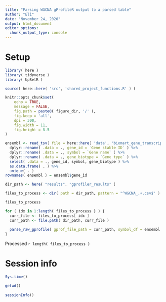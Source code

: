 ```yaml
---
title: "Parsing WGCNA gProfileR output to a parsed table"
author: "Eli"
date: "November 24, 2020"
output: html_document
editor_options: 
  chunk_output_type: console
---
```


# Setup
```r
library( here )
library( tidyverse )
library( UpSetR )
```

```r
source( here::here( 'src', 'shared_project_functions.R' ) )
```

```r
knitr::opts_chunk$set(
	echo = TRUE,
	message = FALSE,
	fig.path = paste0( figure_dir, '/' ),
	fig.keep = 'all',
	dpi = 300,
	fig.width = 11,
	fig.height = 8.5
)
```

```r
ensembl <- read_tsv( file = here::here( 'data', 'biomart_gene_transcript_map.txt.gz' ), col_names = TRUE ) %>%
  dplyr::rename( .data = ., gene_id = `Gene stable ID` ) %>%
  dplyr::rename( .data = ., symbol = `Gene name` ) %>%
  dplyr::rename( .data = ., gene_biotype = `Gene type` ) %>%
  select( .data = ., gene_id, symbol, gene_biotype ) %>%
  as.data.frame( . ) %>%
  unique( . )
rownames( ensembl ) = ensembl$gene_id
```

```r
dir_path <- here( "results", "gprofiler_results" )

files_to_process <- dir( path = dir_path, pattern = "^WGCNA_.+.csv$" )

files_to_process

for ( idx in 1:length( files_to_process ) ) {
  curr_file <- files_to_process[ idx ] 
  curr_path <- file.path( dir_path, curr_file )
  
  parse_raw_gprofile( gprof_file_path = curr_path, symbol_df = ensembl )
}
```

Processed `r length( files_to_process )`

# Session info
```r
Sys.time()

getwd()
  
sessionInfo()
```
